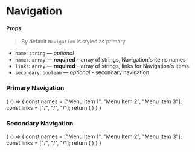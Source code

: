 
<Meta title="Components/Navigation" component={NavLink} />

# Navigation

#### Props

> By default `Navigation` is styled as primary

- `name`: `string` — _optional_
- `names`: `array` — **required** - array of strings, Navigation's items names
- `links`: `array` — **required** - array of strings, links for Navigation's items
- `secondary`: `boolean` — _optional_ - secondary navigation


<Preview>
  <Story name="single navlink">
    <NavLink 
      name="Menu Item"
      link="/"
    />
  </Story>
</Preview>

### Primary Navigation

<Preview>
  <Story name="primary">
      {
          () => {
            const names = ["Menu Item 1", "Menu Item 2", "Menu Item 3"];
            const links = ["/", "/", "/"];
            return (
                <Navigation names={names} links={links} />
            )
          }
      }
  </Story>
</Preview>

### Secondary Navigation

<Preview>
  <Story name="secondary">
      {
          () => {
            const names = ["Menu Item 1", "Menu Item 2", "Menu Item 3"];
            const links = ["/", "/", "/"];
            return (
                <Navigation names={names} links={links} secondary />
            )
          }
      }
  </Story>
</Preview>
